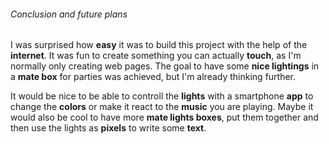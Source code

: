 ###### Conclusion and future plans

I was surprised how **easy** it was to build this project with the help of the **internet**.
It was fun to create something you can actually **touch**, as I'm normally only creating web pages.
The goal to have some **nice lightings** in a **mate box** for parties was achieved, but I'm already
thinking further.

It would be nice to be able to controll the **lights** with a smartphone **app** to change the
**colors** or make it react to the **music** you are playing.
Maybe it would also be cool to have more **mate lights boxes**, put them together and then use the
lights as **pixels** to write some **text**.
